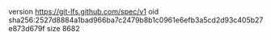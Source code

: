 version https://git-lfs.github.com/spec/v1
oid sha256:2527d8884a1bad966ba7c2479b8b1c0961e6efb3a5cd2d93c405b27e873d679f
size 8682
